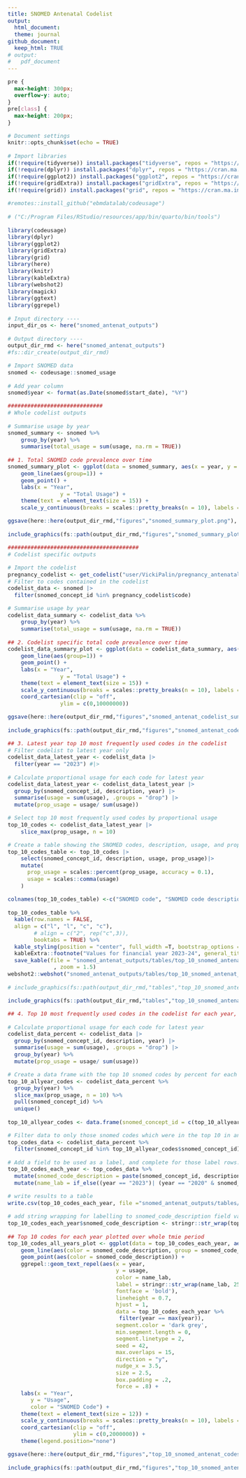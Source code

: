 ```yaml
---
title: SNOMED Antenatal Codelist
output:
  html_document:
  theme: journal
github_document:
  keep_html: TRUE
# output:
#   pdf_document
---
```


```css
pre {
  max-height: 300px;
  overflow-y: auto;
}
pre[class] {
  max-height: 200px;
}
```

<style>
  body {
    text-align: justify;
     font-size: 11pt}
</style>

<!-- # ###################################################################################################################
# Script creating plots of key outputs for analysing SNOMED antenatal codelist trends over time and codelist changes over time
#
# 1. Total SNOMED code prevalence over time 
# 2. Codelist specific total code prevalence over time 
# 3. Latest year top 10 most frequently used codes in the codelist
# 4. Coding trends of most prevalent codes over the whole period (top 10 codes every year)
# ###################################################################################################################
 -->

```r
# Document settings 
knitr::opts_chunk$set(echo = TRUE)

# Import libraries
if(!require(tidyverse)) install.packages("tidyverse", repos = "https://cran.ma.imperial.ac.uk/")
if(!require(dplyr)) install.packages("dplyr", repos = "https://cran.ma.imperial.ac.uk/")
if(!require(ggplot2)) install.packages("ggplot2", repos = "https://cran.ma.imperial.ac.uk/")
if(!require(gridExtra)) install.packages("gridExtra", repos = "https://cran.ma.imperial.ac.uk/")
if(!require(grid)) install.packages("grid", repos = "https://cran.ma.imperial.ac.uk/")

#remotes::install_github("ebmdatalab/codeusage")

# ("C:/Program Files/RStudio/resources/app/bin/quarto/bin/tools")

library(codeusage)
library(dplyr)
library(ggplot2)
library(gridExtra)
library(grid)
library(here)
library(knitr)
library(kableExtra)
library(webshot2)
library(magick)
library(ggtext)
library(ggrepel)

# Input directory ----
input_dir_os <- here("snomed_antenat_outputs")

# Output directory ----
output_dir_rmd <- here("snomed_antenat_outputs")
#fs::dir_create(output_dir_rmd)

# Import SNOMED data
snomed <- codeusage::snomed_usage

# Add year column
snomed$year <- format(as.Date(snomed$start_date), "%Y")
```


```r

#############################
# Whole codelist outputs

# Summarise usage by year
snomed_summary <- snomed %>%
    group_by(year) %>%
    summarise(total_usage = sum(usage, na.rm = TRUE))

## 1. Total SNOMED code prevalence over time 
snomed_summary_plot <- ggplot(data = snomed_summary, aes(x = year, y = total_usage)) +
    geom_line(aes(group=1)) +
    geom_point() +
    labs(x = "Year",
                y = "Total Usage") +
    theme(text = element_text(size = 15)) + 
    scale_y_continuous(breaks = scales::pretty_breaks(n = 10), labels = scales::label_number(accuracy = 1))

ggsave(here::here(output_dir_rmd,"figures","snomed_summary_plot.png"), snomed_summary_plot)

include_graphics(fs::path(output_dir_rmd,"figures","snomed_summary_plot.png"))
```

```r
########################################
# Codelist specific outputs

# Import the codelist
pregnancy_codelist <- get_codelist("user/VickiPalin/pregnancy_antenatal_snomed/61667fb8/")
# Filter to codes contained in the codelist
codelist_data <- snomed |>
  filter(snomed_concept_id %in% pregnancy_codelist$code)

# Summarise usage by year
codelist_data_summary <- codelist_data %>%
    group_by(year) %>%
    summarise(total_usage = sum(usage, na.rm = TRUE))

## 2. Codelist specific total code prevalence over time 
codelist_data_summary_plot <- ggplot(data = codelist_data_summary, aes(x = year, y = total_usage)) +
    geom_line(aes(group=1)) +
    geom_point() +
    labs(x = "Year",
                y = "Total Usage") +
    theme(text = element_text(size = 15)) +
    scale_y_continuous(breaks = scales::pretty_breaks(n = 10), labels = scales::label_number(accuracy = 1)) +
    coord_cartesian(clip = "off",
                ylim = c(0,10000000)) 

ggsave(here::here(output_dir_rmd,"figures","snomed_antenat_codelist_summary_plot.png"), codelist_data_summary_plot)

include_graphics(fs::path(output_dir_rmd,"figures","snomed_antenat_codelist_summary_plot.png"))
```
```r
## 3. Latest year top 10 most frequently used codes in the codelist
# Filter codelist to latest year only
codelist_data_latest_year <- codelist_data |>
  filter(year == "2023") #|>

# Calculate proportional usage for each code for latest year
codelist_data_latest_year <- codelist_data_latest_year |>
  group_by(snomed_concept_id, description, year) |>
  summarise(usage = sum(usage), .groups = "drop") |>
  mutate(prop_usage = usage/ sum(usage))

# Select top 10 most frequently used codes by proportional usage
top_10_codes <- codelist_data_latest_year |>
    slice_max(prop_usage, n = 10)

# Create a table showing the SNOMED codes, description, usage, and prop_usage
top_10_codes_table <- top_10_codes |>
    select(snomed_concept_id, description, usage, prop_usage)|>
    mutate(
      prop_usage = scales::percent(prop_usage, accuracy = 0.1),
      usage = scales::comma(usage)
    )

colnames(top_10_codes_table) <-c("SNOMED code", "SNOMED code description", "Frequency", "Proportion")

top_10_codes_table %>%
  kable(row.names = FALSE,
  align = c("l", "l", "c", "c"),
        # align = c("2", rep("c",3)),
        booktabs = TRUE) %>%
  kable_styling(position = "center", full_width =T, bootstrap_options = "striped", font_size = 20) %>%
  kableExtra::footnote("Values for financial year 2023-24", general_title = "") %>%
  save_kable(file = "snomed_antenat_outputs/tables/top_10_snomed_antenat_codes_table.html"
              , zoom = 1.5)
webshot2::webshot("snomed_antenat_outputs/tables/top_10_snomed_antenat_codes_table.html", "snomed_antenat_outputs/tables/top_10_snomed_antenat_codes_table.png")

# include_graphics(fs::path(output_dir_rmd,"tables","top_10_snomed_antenat_codes_table.png"))
```
```r
include_graphics(fs::path(output_dir_rmd,"tables","top_10_snomed_antenat_codes_table.png"))
```

```r
## 4. Top 10 most frequently used codes in the codelist for each year, combined and plotted across all years

# Calculate proportional usage for each code for latest year
codelist_data_percent <- codelist_data |>
  group_by(snomed_concept_id, description, year) |>
  summarise(usage = sum(usage), .groups = "drop") |>
  group_by(year) %>%
  mutate(prop_usage = usage/ sum(usage))

# Create a data frame with the top 10 snomed codes by percent for each year 
top_10_allyear_codes <- codelist_data_percent %>%
  group_by(year) %>%
  slice_max(prop_usage, n = 10) %>%
  pull(snomed_concept_id) %>%
  unique()

top_10_allyear_codes <- data.frame(snomed_concept_id = c(top_10_allyear_codes))

# Filter data to only those snomed codes which were in the top 10 in any year 
top_codes_data <- codelist_data_percent %>%
  filter(snomed_concept_id %in% top_10_allyear_codes$snomed_concept_id)

# Add a field to be used as a label, and complete for those label rows. 
top_10_codes_each_year <- top_codes_data %>% 
  mutate(snomed_code_description = paste(snomed_concept_id, description, sep = " - ")) %>%
  mutate(name_lab = if_else((year == "2023")| (year == "2020" & snomed_code_description == "77386006 - Pregnant (finding)"), snomed_code_description, NA_character_))

# write results to a table
write.csv(top_10_codes_each_year, file ="snomed_antenat_outputs/tables/top_10_snomed_antenat_codes_each_year.csv")    

# add string wrapping for labelling to snomed_code_description field values
top_10_codes_each_year$snomed_code_description <- stringr::str_wrap(top_10_codes_each_year$snomed_code_description, 35)

## Top 10 codes for each year plotted over whole tmie period 
top_10_codes_all_years_plot <- ggplot(data = top_10_codes_each_year, aes(x = year, y = usage)) +
    geom_line(aes(color = snomed_code_description, group = snomed_code_description)) +
    geom_point(aes(color = snomed_code_description)) +
    ggrepel::geom_text_repel(aes(x = year,
                                 y = usage,
                                 color = name_lab,
                                 label = stringr::str_wrap(name_lab, 25),
                                 fontface = 'bold'),
                                 lineheight = 0.7,
                                 hjust = 1,
                                 data = top_10_codes_each_year %>%
                                  filter(year == max(year)),
                                 segment.color = 'dark grey',
                                 min.segment.length = 0, 
                                 segment.linetype = 2,
                                 seed = 42, 
                                 max.overlaps = 15,
                                 direction = "y",
                                 nudge_x = 3.5,
                                 size = 2.5,
                                 box.padding = .2,
                                 force = .8) + 
    labs(x = "Year",
       y = "Usage",
       color = "SNOMED Code") +
    theme(text = element_text(size = 12)) +
    scale_y_continuous(breaks = scales::pretty_breaks(n = 10), labels = scales::label_number(accuracy = 1)) + 
    coord_cartesian(clip = "off",
                    ylim = c(0,2000000)) +
    theme(legend.position="none")    

ggsave(here::here(output_dir_rmd,"figures","top_10_snomed_antenat_codes_all_years_plot.png"), top_10_codes_all_years_plot)

include_graphics(fs::path(output_dir_rmd,"figures","top_10_snomed_antenat_codes_all_years_plot.png"))
```